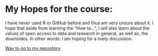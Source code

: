 

# **My Hopes for the course:**
I have never used R or GitHub before and thus am very unsure about it. I hope that aside from learning the "How to...", I will also learn about the values of open access to data and research in general, as well as, the downsides. In other words: I am hoping for a lively discussion.  

[Way to go to my repository](https://github.com/JoaWe/IODS-project)
